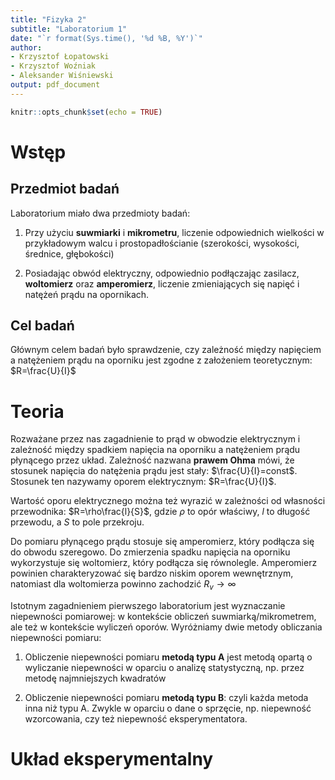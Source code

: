 ```yaml
---
title: "Fizyka 2"
subtitle: "Laboratorium 1"
date: "`r format(Sys.time(), '%d %B, %Y')`"
author:
- Krzysztof Łopatowski
- Krzysztof Woźniak
- Aleksander Wiśniewski
output: pdf_document
---
```


```r
knitr::opts_chunk$set(echo = TRUE)
```
   
# Wstęp

## Przedmiot badań

Laboratorium miało dwa przedmioty badań:

1. Przy użyciu **suwmiarki** i **mikrometru**, liczenie odpowiednich wielkości w przykładowym walcu i prostopadłościanie (szerokości, wysokości, średnice, głębokości)

2. Posiadając obwód elektryczny, odpowiednio podłączając zasilacz, **woltomierz** oraz **amperomierz**, liczenie zmieniających się napięć i natężeń prądu na opornikach.

## Cel badań

Głównym celem badań było sprawdzenie, czy zależność między napięciem a natężeniem prądu na oporniku jest zgodne z założeniem teoretycznym: $R=\frac{U}{I}$

# Teoria

Rozważane przez nas zagadnienie to prąd w obwodzie elektrycznym i zależność między spadkiem napięcia na oporniku a natężeniem prądu płynącego przez układ. Zależność nazwana **prawem Ohma** mówi, że stosunek napięcia do natężenia prądu jest stały: $\frac{U}{I}=const$. Stosunek ten nazywamy oporem elektrycznym: $R=\frac{U}{I}$.

Wartość oporu elektrycznego można też wyrazić w zależności od własności przewodnika: $R=\rho\frac{l}{S}$, gdzie $\rho$ to opór właściwy, $l$ to długość przewodu, a $S$ to pole przekroju.

Do pomiaru płynącego prądu stosuje się amperomierz, który podłącza się do obwodu szeregowo. Do zmierzenia spadku napięcia na oporniku wykorzystuje się woltomierz, który podłącza się równolegle. Amperomierz powinien charakteryzować się bardzo niskim oporem wewnętrznym, natomiast dla woltomierza powinno zachodzić $R_v\to\infty$

Istotnym zagadnieniem pierwszego laboratorium jest wyznaczanie niepewności pomiarowej: w kontekście obliczeń suwmiarką/mikrometrem, ale też w kontekście wyliczeń oporów. Wyróżniamy dwie metody obliczania niepewności pomiaru:

1. Obliczenie niepewności pomiaru **metodą typu A** jest metodą opartą o wyliczanie niepewności w oparciu o analizę statystyczną, np. przez metodę najmniejszych kwadratów

2. Obliczenie niepewności pomiaru **metodą typu B**: czyli każda metoda inna niż typu A. Zwykle w oparciu o dane o sprzęcie, np. niepewność wzorcowania, czy też niepewność eksperymentatora.

# Układ eksperymentalny

